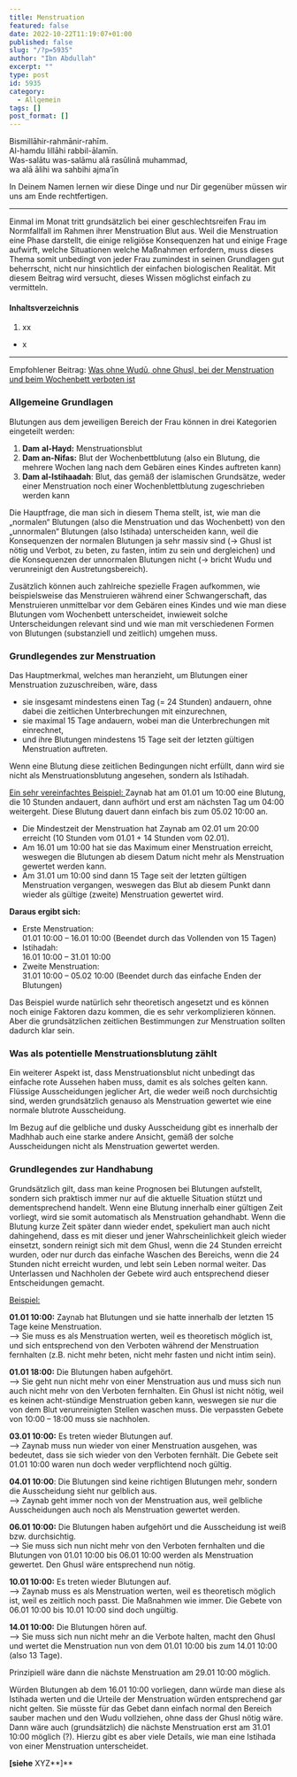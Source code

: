 ```yaml
---
title: Menstruation
featured: false
date: 2022-10-22T11:19:07+01:00
published: false
slug: "/?p=5935"
author: "Ibn Abdullah"
excerpt: ""
type: post
id: 5935
category:
  - Allgemein
tags: []
post_format: []
---
```


Bismillāhir-rahmānir-rahīm.  
Al-hamdu lillāhi rabbil-ālamīn.  
Was-salātu was-salāmu alā rasūlinā muhammad,  
wa alā ālihi wa sahbihi ajma’īn

In Deinem Namen lernen wir diese Dinge und nur Dir gegenüber müssen wir uns am Ende rechtfertigen.

---

Einmal im Monat tritt grundsätzlich bei einer geschlechtsreifen Frau im Normfallfall im Rahmen ihrer Menstruation Blut aus. Weil die Menstruation eine Phase darstellt, die einige religiöse Konsequenzen hat und einige Frage aufwirft, welche Situationen welche Maßnahmen erfordern, muss dieses Thema somit unbedingt von jeder Frau zumindest in seinen Grundlagen gut beherrscht, nicht nur hinsichtlich der einfachen biologischen Realität. Mit diesem Beitrag wird versucht, dieses Wissen möglichst einfach zu vermitteln.

#### Inhaltsverzeichnis

1. xx

- x

---

Empfohlener Beitrag: [Was ohne Wudū, ohne Ghusl, bei der Menstruation und beim Wochenbett verboten ist](https://shafii-madhhab.de/was-ohne-wudu-ohne-ghusl-bei-der-menstruation-und-beim-wochenbett-verboten-ist/)

### Allgemeine Grundlagen

Blutungen aus dem jeweiligen Bereich der Frau können in drei Kategorien eingeteilt werden:

1. **Dam** **al-Hayd:** Menstruationsblut
2. **Dam an-Nifas:** Blut der Wochenbettblutung (also ein Blutung, die mehrere Wochen lang nach dem Gebären eines Kindes auftreten kann)
3. **Dam al-Istihaadah**: Blut, das gemäß der islamischen Grundsätze, weder einer Menstruation noch einer Wochenblettblutung zugeschrieben werden kann

Die Hauptfrage, die man sich in diesem Thema stellt, ist, wie man die „normalen“ Blutungen (also die Menstruation und das Wochenbett) von den „unnormalen“ Blutungen (also Istihada) unterscheiden kann, weil die Konsequenzen der normalen Blutungen ja sehr massiv sind (-&gt; Ghusl ist nötig und Verbot, zu beten, zu fasten, intim zu sein und dergleichen) und die Konsequenzen der unnormalen Blutungen nicht (-&gt; bricht Wudu und verunreinigt den Austretungsbereich).

Zusätzlich können auch zahlreiche spezielle Fragen aufkommen, wie beispielsweise das Menstruieren während einer Schwangerschaft, das Menstruieren unmittelbar vor dem Gebären eines Kindes und wie man diese Blutungen vom Wochenbett unterscheidet, inwieweit solche Unterscheidungen relevant sind und wie man mit verschiedenen Formen von Blutungen (substanziell und zeitlich) umgehen muss.

### **Grundlegendes zur Menstruation**

Das Hauptmerkmal, welches man heranzieht, um Blutungen einer Menstruation zuzuschreiben, wäre, dass

- sie insgesamt mindestens einen Tag (= 24 Stunden) andauern, ohne dabei die zeitlichen Unterbrechungen mit einzurechnen,
- sie maximal 15 Tage andauern, wobei man die Unterbrechungen mit einrechnet,
- und ihre Blutungen mindestens 15 Tage seit der letzten gültigen Menstruation auftreten.

Wenn eine Blutung diese zeitlichen Bedingungen nicht erfüllt, dann wird sie nicht als Menstruationsblutung angesehen, sondern als Istihadah.

<span style="text-decoration: underline;">
  Ein sehr vereinfachtes Beispiel:
</span>
Zaynab hat am 01.01 um 10:00 eine Blutung, die 10 Stunden andauert, dann aufhört
und erst am nächsten Tag um 04:00 weitergeht. Diese Blutung dauert dann einfach bis
zum 05.02 10:00 an.

- Die Mindestzeit der Menstruation hat Zaynab am 02.01 um 20:00 erreicht (10 Stunden vom 01.01 + 14 Stunden vom 02.01).
- Am 16.01 um 10:00 hat sie das Maximum einer Menstruation erreicht, weswegen die Blutungen ab diesem Datum nicht mehr als Menstruation gewertet werden kann.
- Am 31.01 um 10:00 sind dann 15 Tage seit der letzten gültigen Menstruation vergangen, weswegen das Blut ab diesem Punkt dann wieder als gültige (zweite) Menstruation gewertet wird.

**Daraus ergibt sich:**

- Erste Menstruation:  
  01.01 10:00 – 16.01 10:00 (Beendet durch das Vollenden von 15 Tagen)
- Istihadah:  
  16.01 10:00 – 31.01 10:00
- Zweite Menstruation:  
  31.01 10:00 – 05.02 10:00 (Beendet durch das einfache Enden der Blutungen)

Das Beispiel wurde natürlich sehr theoretisch angesetzt und es können noch einige Faktoren dazu kommen, die es sehr verkomplizieren können. Aber die grundsätzlichen zeitlichen Bestimmungen zur Menstruation sollten dadurch klar sein.

### Was als potentielle Menstruationsblutung zählt

Ein weiterer Aspekt ist, dass Menstruationsblut nicht unbedingt das einfache rote Aussehen haben muss, damit es als solches gelten kann. Flüssige Ausscheidungen jeglicher Art, die weder weiß noch durchsichtig sind, werden grundsätzlich genauso als Menstruation gewertet wie eine normale blutrote Ausscheidung.

Im Bezug auf die gelbliche und dusky Ausscheidung gibt es innerhalb der Madhhab auch eine starke andere Ansicht, gemäß der solche Ausscheidungen nicht als Menstruation gewertet werden.

### Grundlegendes zur Handhabung

Grundsätzlich gilt, dass man keine Prognosen bei Blutungen aufstellt, sondern sich praktisch immer nur auf die aktuelle Situation stützt und dementsprechend handelt. Wenn eine Blutung innerhalb einer gültigen Zeit vorliegt, wird sie somit automatisch als Menstruation gehandhabt. Wenn die Blutung kurze Zeit später dann wieder endet, spekuliert man auch nicht dahingehend, dass es mit dieser und jener Wahrscheinlichkeit gleich wieder einsetzt, sondern reinigt sich mit dem Ghusl, wenn die 24 Stunden erreicht wurden, oder nur durch das einfache Waschen des Bereichs, wenn die 24 Stunden nicht erreicht wurden, und lebt sein Leben normal weiter. Das Unterlassen und Nachholen der Gebete wird auch entsprechend dieser Entscheidungen gemacht.

<span style="text-decoration: underline;">Beispiel:</span>

**01.01 10:00:** Zaynab hat Blutungen und sie hatte innerhalb der letzten 15 Tage keine Menstruation.  
–&gt; Sie muss es als Menstruation werten, weil es theoretisch möglich ist, und sich entsprechend von den Verboten während der Menstruation fernhalten (z.B. nicht mehr beten, nicht mehr fasten und nicht intim sein).

**01.01 18:00:** Die Blutungen haben aufgehört.  
–&gt; Sie geht nun nicht mehr von einer Menstruation aus und muss sich nun auch nicht mehr von den Verboten fernhalten. Ein Ghusl ist nicht nötig, weil es keinen acht-stündige Menstruation geben kann, weswegen sie nur die von dem Blut verunreinigten Stellen waschen muss. Die verpassten Gebete von 10:00 – 18:00 muss sie nachholen.

**03.01 10:00:** Es treten wieder Blutungen auf.  
–&gt; Zaynab muss nun wieder von einer Menstruation ausgehen, was bedeutet, dass sie sich wieder von den Verboten fernhält. Die Gebete seit 01.01 10:00 waren nun doch weder verpflichtend noch gültig.

**04.01 10:00**: Die Blutungen sind keine richtigen Blutungen mehr, sondern die Ausscheidung sieht nur gelblich aus.  
–&gt; Zaynab geht immer noch von der Menstruation aus, weil gelbliche Ausscheidungen auch noch als Menstruation gewertet werden.

**06.01 10:00:** Die Blutungen haben aufgehört und die Ausscheidung ist weiß bzw. durchsichtig.  
–&gt; Sie muss sich nun nicht mehr von den Verboten fernhalten und die Blutungen von 01.01 10:00 bis 06.01 10:00 werden als Menstruation gewertet. Den Ghusl wäre entsprechend nun nötig.

**10.01 10:00:** Es treten wieder Blutungen auf.  
–&gt; Zaynab muss es als Menstruation werten, weil es theoretisch möglich ist, weil es zeitlich noch passt. Die Maßnahmen wie immer. Die Gebete von 06.01 10:00 bis 10.01 10:00 sind doch ungültig.

**14.01 10:00:** Die Blutungen hören auf.  
–&gt; Sie muss sich nun nicht mehr an die Verbote halten, macht den Ghusl und wertet die Menstruation nun von dem 01.01 10:00 bis zum 14.01 10:00 (also 13 Tage).

Prinzipiell wäre dann die nächste Menstruation am 29.01 10:00 möglich.

Würden Blutungen ab dem 16.01 10:00 vorliegen, dann würde man diese als Istihada werten und die Urteile der Menstruation würden entsprechend gar nicht gelten. Sie müsste für das Gebet dann einfach normal den Bereich sauber machen und den Wudu vollziehen, ohne dass der Ghusl nötig wäre. Dann wäre auch (grundsätzlich) die nächste Menstruation erst am 31.01 10:00 möglich (?). Hierzu gibt es aber viele Details, wie man eine Istihada von einer Menstruation unterscheidet.

**\[siehe** XYZ**\]**
